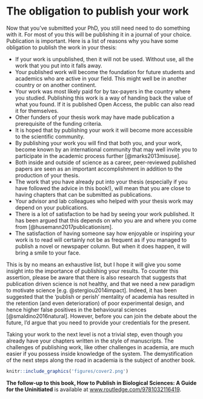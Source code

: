 # The obligation to publish your work {.unnumbered #publish}


Now that you've submitted your PhD, you still need need to do something with it. For most of you this will be publishing it in a journal of your choice. Publication is important. Here is a list of reasons why you have some obligation to publish the work in your thesis:

- If your work is unpublished, then it will not be used. Without use, all the work that you put into it falls away.
- Your published work will become the foundation for future students and academics who are active in your field. This might well be in another country or on another continent.
- Your work was most likely paid for by tax-payers in the country where you studied. Publishing this work is a way of handing back the value of what you found. If it is published Open Access, the public can also read it for themselves. 
- Other funders of your thesis work may have made publication a prerequisite of the funding criteria.
- It is hoped that by publishing your work it will become more accessible to the scientific community.
- By publishing your work you will find that both you, and your work, become known by an international community that may well invite you to participate in the academic process further [@marks2013misuse].
- Both inside and outside of science as a career, peer-reviewed published papers are seen as an important accomplishment in addition to the production of your thesis.
- The work that you have already put into your thesis (especially if you have followed the advice in this book!), will mean that you are close to having chapters that can be submitted as publications. 
- Your advisor and lab colleagues who helped with your thesis work may depend on your publications. 
- There is a lot of satisfaction to be had by seeing your work published. It has been argued that this depends on who you are and where you come from [@husemann2017publicationism]. 
- The satisfaction of having someone say how enjoyable or inspiring your work is to read will certainly not be as frequent as if you managed to publish a novel or newspaper column. But when it does happen, it will bring a smile to your face.

This is by no means an exhaustive list, but I hope it will give you some insight into the importance of publishing your results. To counter this assertion, please be aware that there is also research that suggests that publication driven science is not healthy, and that we need a new paradigm to motivate science [e.g. @stergiou2014impact]. Indeed, it has been suggested that the ‘publish or perish’ mentality of academia has resulted in the retention (and even deterioration) of poor experimental design, and hence higher false positives in the behavioural sciences [@smaldino2016natural]. However, before you can join the debate about the future, I’d argue that you need to provide your credentials for the present.

Taking your work to the next level is not a trivial step, even though you already have your chapters written in the style of manuscripts. The challenges of publishing work, like other challenges in academia, are much easier if you possess inside knowledge of the system. The demystification of the next steps along the road in academia is the subject of another book.

```{r cover2, echo=FALSE, fig.align='centre', out.width='60%', fig.link='www.routledge.com/9781032116419'}
knitr::include_graphics('figures/cover2.png')
```

**The follow-up to this book, How to Publish in Biological Sciences: A Guide for the Uninitiated**  is available at [www.routledge.com/9781032116419](www.routledge.com/9781032116419).
